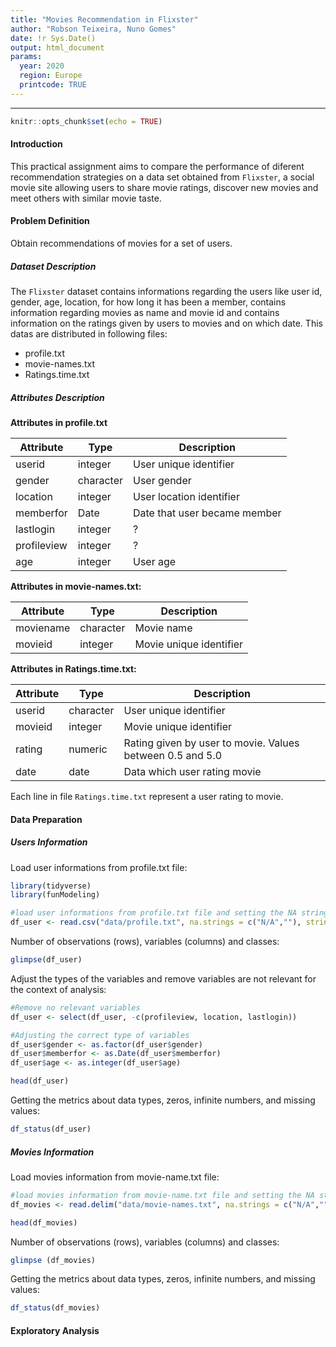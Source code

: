 ```yaml
---
title: "Movies Recommendation in Flixster"
author: "Robson Teixeira, Nuno Gomes"
date: !r Sys.Date()
output: html_document
params:
  year: 2020
  region: Europe
  printcode: TRUE
---
```

***
```r
knitr::opts_chunk$set(echo = TRUE)
```

#### **Introduction**  

This practical assignment aims to compare the performance of diferent recommendation strategies on a data set obtained from `Flixster`, a social movie site allowing users to share movie ratings, discover new movies and meet others with similar movie taste.  

#### **Problem Definition**  
Obtain recommendations of movies for a set of users.  

##### **Dataset Description**

The `Flixster` dataset contains informations regarding the users like user id, gender, age, location, for how long it has been a member, contains information regarding movies as name and movie id and  contains information on the ratings given by users to movies and on which date. This datas are distributed in following files:

* profile.txt
* movie-names.txt
* Ratings.time.txt

##### **Attributes Description**

**Attributes in profile.txt**

Attribute   |Type        |Description
------------|------------|------------------------------
userid      |integer     |User unique identifier
gender      |character   |User gender
location    |integer     |User location identifier
memberfor   |Date        |Date that user became member
lastlogin   |integer     |?
profileview |integer     |?
age         |integer     |User age

**Attributes in movie-names.txt:**

Attribute   |Type        |Description
------------|------------|------------------------------
moviename   |character   |Movie name 
movieid     |integer     |Movie unique identifier

**Attributes in Ratings.time.txt:**

Attribute   |Type        |Description
------------|------------|-------------------------------------------------
userid      |character   |User unique identifier
movieid     |integer     |Movie unique identifier
rating      |numeric     |Rating given by user to movie. Values between 0.5 and 5.0
date        |date        |Data which user rating movie

Each line in file `Ratings.time.txt` represent a user rating to movie.

#### **Data Preparation**

##### **Users Information**

Load user informations from profile.txt file: 

```r
library(tidyverse)
library(funModeling)

#load user informations from profile.txt file and setting the NA strings
df_user <- read.csv("data/profile.txt", na.strings = c("N/A",""), stringsAsFactors = FALSE)
```

Number of observations (rows), variables (columns) and classes:

```r
glimpse(df_user)
```

Adjust the types of the variables and remove variables are not relevant for the context of analysis:

```r
#Remove no relevant variables
df_user <- select(df_user, -c(profileview, location, lastlogin))

#Adjusting the correct type of variables
df_user$gender <- as.factor(df_user$gender)
df_user$memberfor <- as.Date(df_user$memberfor)
df_user$age <- as.integer(df_user$age)

head(df_user)
```

Getting the metrics about data types, zeros, infinite numbers, and missing values:

```r
df_status(df_user)
```

##### **Movies Information**

Load movies information from movie-name.txt file: 

```r
#load movies information from movie-name.txt file and setting the NA strings
df_movies <- read.delim("data/movie-names.txt", na.strings = c("N/A",""), stringsAsFactors = FALSE )

head(df_movies)
```

Number of observations (rows), variables (columns) and classes:

```r
glimpse (df_movies)
```

Getting the metrics about data types, zeros, infinite numbers, and missing values:

```r
df_status(df_movies)
```


#### **Exploratory Analysis**  





